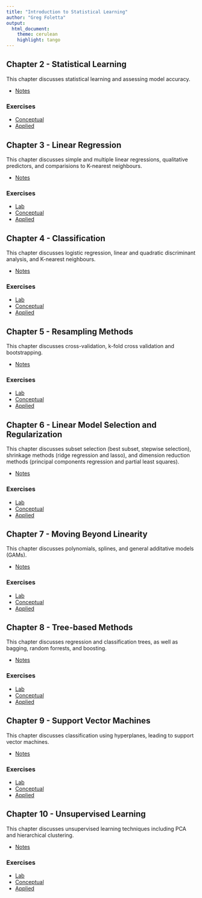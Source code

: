 ```yaml
---
title: "Introduction to Statistical Learning"
author: "Greg Foletta"
output:
  html_document:
    theme: cerulean
    highlight: tango
---
```


## Chapter 2 - Statistical Learning

This chapter discusses statistical learning and assessing model accuracy.

* [Notes](Chapter_2/notes.html)

### Exercises 

* [Conceptual](Chapter_2/conceptual.html)
* [Applied](Chapter_2/applied.html)

## Chapter 3 - Linear Regression

This chapter discusses simple and multiple linear regressions, qualitative predictors, and comparisions to K-nearest neighbours.

* [Notes](Chapter_3/notes.html)

### Exercises
* [Lab](Chapter_3/lab.html)
* [Conceptual](Chapter_3/conceptual.html)
* [Applied](Chapter_3/applied.html)

## Chapter 4 - Classification

This chapter discusses logistic regression, linear and quadratic discriminant analysis, and K-nearest neighbours.

* [Notes](Chapter_4/notes.html)

### Exercises
* [Lab](Chapter_4/lab.html)
* [Conceptual](Chapter_4/conceptual.html)
* [Applied](Chapter_4/applied.html)

## Chapter 5 - Resampling Methods

This chapter discusses cross-validation, k-fold cross validation and bootstrapping.

* [Notes](Chapter_5/notes.html)

### Exercises
* [Lab](Chapter_5/lab.html)
* [Conceptual](Chapter_5/conceptual.html)
* [Applied](Chapter_5/applied.html)

## Chapter 6 - Linear Model Selection and Regularization

This chapter discusses subset selection (best subset, stepwise selection), shrinkage methods (ridge regression and lasso), and dimension reduction methods (principal components regression and partial least squares).

* [Notes](Chapter_6/notes.html)

### Exercises

* [Lab](Chapter_6/lab.html)
* [Conceptual](Chapter_6/conceptual.html)
* [Applied](Chapter_6/applied.html)

## Chapter 7 - Moving Beyond Linearity

This chapter discusses polynomials, splines, and general additative models (GAMs).

* [Notes](Chapter_7/notes.html)

### Exercises

* [Lab](Chapter_7/lab.html)
* [Conceptual](Chapter_7/conceptual.html)
* [Applied](Chapter_7/applied.html)

## Chapter 8 - Tree-based Methods

This chapter discusses regression and classification trees, as well as bagging, random forrests, and boosting.

* [Notes](Chapter_8/notes.html)

### Exercises

* [Lab](Chapter_8/lab.html)
* [Conceptual](Chapter_8/conceptual.html)
* [Applied](Chapter_8/appplied.html)

## Chapter 9 - Support Vector Machines

This chapter discusses classification using hyperplanes, leading to support vector machines.

* [Notes](Chapter_9/notes.html)

### Exercises

* [Lab](Chapter_9/lab.html)
* [Conceptual](Chapter_9/conceptual.html)
* [Applied](Chapter_9/applied.html)

## Chapter 10 - Unsupervised Learning

This chapter discusses unsupervised learning techniques including PCA and hierarchical clustering.

* [Notes](Chapter_10/notes.html)

### Exercises

* [Lab](Chapter_10/lab.html)
* [Conceptual](Chapter_10/conceptual.html)
* [Applied](Chapter_10/applied.html)
